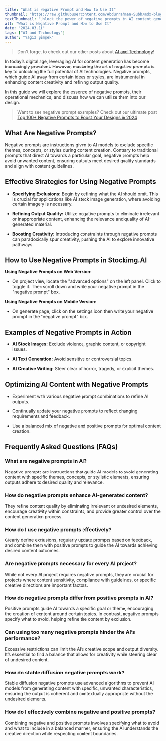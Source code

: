 ```yaml
---
title: "What is Negative Prompt and How to Use It"
thumbnail: "https://raw.githubusercontent.com/Abdurrahman-Subh/mdx-blog/main/images/negative-prompt.png"
textThumbnail: "Unlock the power of negative prompts in AI content generation with our comprehensive guide. Learn how to refine output quality, enhance creativity, and leverage stable diffusion techniques for optimal results."
alt: "What is Negative Prompt and How to Use It"
date: "2024.03.11"
tags: ["AI and Technology"]
author: "Yağız Şimşek"
---
```


<CustomImage
    src="https://raw.githubusercontent.com/Abdurrahman-Subh/mdx-blog/main/images/negative-prompt.png"
    alt="What is Negative Prompt and How to Use It"
/>

> Don't forget to check out our other posts about [AI and Technology](https://stockimg.ai/blog/ai-and-technology)!

In today’s digital age, leveraging AI for content generation has become increasingly prevalent. However, mastering the art of negative prompts is key to unlocking the full potential of AI technologies. Negative prompts, which guide AI away from certain ideas or styles, are instrumental in enhancing content creativity and refining output quality. 

In this guide we will explore the essence of negative prompts, their operational mechanics, and discuss how we can utilize them into our design.

> Want to see negative prompt examples? Check out our ultimate post [Top 100+ Negative Prompts to Boost Your Designs in 2024](https://stockimg.ai/blog/lists/top-negative-prompt-examples)

## What Are Negative Prompts?
Negative prompts are instructions given to AI models to exclude specific themes, concepts, or styles during content creation. Contrary to traditional prompts that direct AI towards a particular goal, negative prompts help avoid unwanted content, ensuring outputs meet desired quality standards and align with content guidelines.

## Effective Strategies for Using Negative Prompts

- **Specifying Exclusions:** Begin by defining what the AI should omit. This is crucial for applications like AI stock image generation, where avoiding certain imagery is necessary.

- **Refining Output Quality:** Utilize negative prompts to eliminate irrelevant or inappropriate content, enhancing the relevance and quality of AI-generated material.

- **Boosting Creativity:** Introducing constraints through negative prompts can paradoxically spur creativity, pushing the AI to explore innovative pathways.

## How to Use Negative Prompts in Stockimg.AI

**Using Negative Prompts on Web Version:**

<CustomImage
    src="https://raw.githubusercontent.com/Abdurrahman-Subh/mdx-blog/main/images/stockimg-web-np.gif"
    alt="stockimg dashboard negative prompt"
/>

- On project view, locate the "advanced options" on the left panel. Click to toggle it. Then scroll down and write your negative prompt in the "negative prompt" box.

**Using Negative Prompts on Mobile Version:**

- On generate page, click on the settings icon then write your negative prompt in the "negative prompt" box.

<CustomImage
    src="https://raw.githubusercontent.com/Abdurrahman-Subh/mdx-blog/main/images/stockimg-mobile-np.gif"
    alt="stockimg mobile negative prompt"
/>

## Examples of Negative Prompts in Action

- **AI Stock Images:** Exclude violence, graphic content, or copyright issues.

- **AI Text Generation:** Avoid sensitive or controversial topics.

- **AI Creative Writing:** Steer clear of horror, tragedy, or explicit themes.

## Optimizing AI Content with Negative Prompts

- Experiment with various negative prompt combinations to refine AI outputs.

- Continually update your negative prompts to reflect changing requirements and feedback.

- Use a balanced mix of negative and positive prompts for optimal content creation.

## Frequently Asked Questions (FAQs)

### What are negative prompts in AI?

Negative prompts are instructions that guide AI models to avoid generating content with specific themes, concepts, or stylistic elements, ensuring outputs adhere to desired quality and relevance.

### How do negative prompts enhance AI-generated content?

They refine content quality by eliminating irrelevant or undesired elements, encourage creativity within constraints, and provide greater control over the content generation process.

### How do I use negative prompts effectively?

Clearly define exclusions, regularly update prompts based on feedback, and combine them with positive prompts to guide the AI towards achieving desired content outcomes.

### Are negative prompts necessary for every AI project?

While not every AI project requires negative prompts, they are crucial for projects where content sensitivity, compliance with guidelines, or specific creative directions are important factors.

### How do negative prompts differ from positive prompts in AI?

Positive prompts guide AI towards a specific goal or theme, encouraging the creation of content around certain topics. In contrast, negative prompts specify what to avoid, helping refine the content by exclusion.

### Can using too many negative prompts hinder the AI’s performance?

Excessive restrictions can limit the AI’s creative scope and output diversity. It’s essential to find a balance that allows for creativity while steering clear of undesired content.

### How do stable diffusion negative prompts work?

Stable diffusion negative prompts use advanced algorithms to prevent AI models from generating content with specific, unwanted characteristics, ensuring the output is coherent and contextually appropriate without the undesired elements.

### How do I effectively combine negative and positive prompts?

Combining negative and positive prompts involves specifying what to avoid and what to include in a balanced manner, ensuring the AI understands the creative direction while respecting content boundaries.

